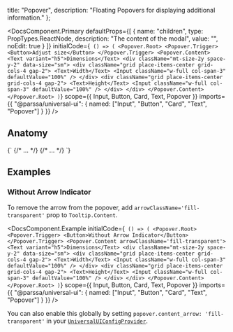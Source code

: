 
  title: "Popover",
  description: "Floating Popovers for displaying additional information."
};

<RadixDisclaimer
  componentName="Popover"
  radixComponentName="Popover"
  radixURL="https://www.radix-ui.com/docs/primitives/components/popover"
/>

<DocsComponent.Primary
  defaultProps={[
    {
      name: "children",
      type: PropTypes.ReactNode,
      description: "The content of the modal",
      value: "",
      noEdit: true
    }
  ]}
  initialCode={`
() => (
<Popover.Root>
  <Popover.Trigger>
    <Button>Adjust size</Button>
  </Popover.Trigger>
  <Popover.Content>
    <Text variant="h5">Dimensions</Text>
    <div className="mt-size-2y space-y-2" data-size="sm">
      <div className="grid place-items-center grid-cols-4 gap-2">
        <Text>Width</Text>
        <Input className="w-full col-span-3" defaultValue="100%" />
      </div>
      <div className="grid place-items-center grid-cols-4 gap-2">
        <Text>Height</Text>
        <Input className="w-full col-span-3" defaultValue="100%" />
      </div>
    </div>
  </Popover.Content>
</Popover.Root>
)`}
  scope={{
    Input,
    Button,
    Card,
    Text,
    Popover
  }}
  imports={{
    "@parssa/universal-ui": {
      named: ["Input", "Button", "Card", "Text", "Popover"]
    }
  }}
/>

## Anatomy

<CodeBlock className="my-size-2y">
  {`<Popover>
  <Popover.Trigger> 
    {/* ... */}
  </Popover.Trigger>
  <Popover.Content>
    {/* ... */}
  <Popover.Content>
</Popover>`}
</CodeBlock>

## Examples

### Without Arrow Indicator

To remove the arrow from the popover, add `arrowClassName='fill-transparent'` prop to `Tooltip.Content`.

<DocsComponent.Example
  initialCode={`
() => (
<Popover.Root>
  <Popover.Trigger>
    <Button>Without Arrow Indicator</Button>
  </Popover.Trigger>
  <Popover.Content arrowClassName='fill-transparent'>
    <Text variant="h5">Dimensions</Text>
    <div className="mt-size-2y space-y-2" data-size="sm">
      <div className="grid place-items-center grid-cols-4 gap-2">
        <Text>Width</Text>
        <Input className="w-full col-span-3" defaultValue="100%" />
      </div>
      <div className="grid place-items-center grid-cols-4 gap-2">
        <Text>Height</Text>
        <Input className="w-full col-span-3" defaultValue="100%" />
      </div>
    </div>
  </Popover.Content>
</Popover.Root>
)`}
  scope={{
    Input,
    Button,
    Card,
    Text,
    Popover
  }}
  imports={{
    "@parssa/universal-ui": {
      named: ["Input", "Button", "Card", "Text", "Popover"]
    }
  }}
/>

You can also enable this globally by setting `popover.content_arrow: 'fill-transparent'` in your [`UniversalUIConfigProvider`](/docs/getting-started/customization).

